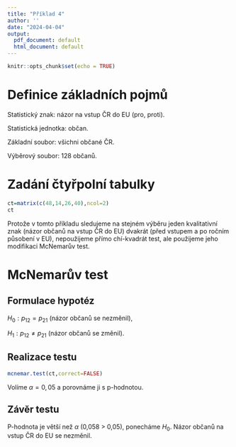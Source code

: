 ```yaml
---
title: "Příklad 4"
author: ''
date: "2024-04-04"
output:
  pdf_document: default
  html_document: default
---
```


```r
knitr::opts_chunk$set(echo = TRUE)
```

# Definice základních pojmů

Statistický znak: názor na vstup ČR do EU (pro, proti).

Statistická jednotka: občan.

Základní soubor: všichni občané ČR.

Výběrový soubor: 128 občanů.

# Zadání čtyřpolní tabulky

```r
ct=matrix(c(48,14,26,40),ncol=2)
ct
```

Protože v tomto příkladu sledujeme na stejném výběru jeden kvalitativní znak (názor občanů na vstup ČR do EU) dvakrát (před vstupem a po ročním působení v EU), nepoužijeme přímo chí-kvadrát test, ale použijeme jeho modifikaci McNemarův test.

# McNemarův test

## Formulace hypotéz

$H_0:p_{12}=p_{21}$ (názor občanů se nezměnil),

$H_1:p_{12}\neq p_{21}$ (názor občanů se změnil).

## Realizace testu

```r
mcnemar.test(ct,correct=FALSE)
```

Volíme $\alpha=0{,}05$ a porovnáme ji s p-hodnotou.

## Závěr testu

P-hodnota je větší než $\alpha$ (0,058 > 0,05), ponecháme $H_0$. Názor občanů na vstup ČR do EU se nezměnil.




